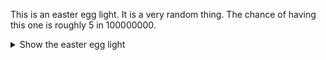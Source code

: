 This is an easter egg light. It is a very random thing. The chance of having this one is roughly 5 in 100000000.
<details>
  <summary>Show the easter egg light</summary>

  ## <Asset location="lightwithin:particle/frog_light" title="Frog light"/> Frog Light <Asset location="lightwithin:particle/frog_light" title="Frog light"/>
**Possible Target  Types:** `ALL`

**Trigger actions**: Getting attacked, a frog attacking you, a frog getting attacked


**BottledLight ingredient**: Any froglight

**Conditions:**
- **`ALL`**: `Low Health`, `Surrounded`

**Effect:**
- **`ALL`**: When activated, a number of frog equal to the the power multiplier + a random amount between 0 and 5 will spawn. With the color of the frogs being random. Everyone in the area will be damaged by magic of an amount equal to the number of frog spawned. Yes, prettu weird. Particles of Frog Light will also spawn.

*Trivia: This is the first easter egg! And you spoiled it for yourself...*

Well this light can be naturally obtained only if in the first part of your UUID you have the string "6f2e7" which is "frog" spelled as numbers of the letters of the alphabet. Yep. Not really likely, like 5 in 100000000 generated UUID.

You can still have fun with it using the commands!

</details>